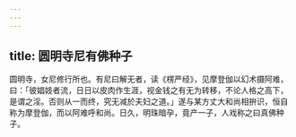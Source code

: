 ```yaml
---
---
---
```

title: 圆明寺尼有佛种子
---



圆明寺，女尼修行所也。有尼曰解无者，读《楞严经》，见摩登伽以幻术摄阿难，曰：「彼娼妓者流，日日以皮肉作生涯，视金钱之有无为转移，不论人格之高下，是谓之淫。否则从一而终，究无减於夫妇之道。」遂与某方丈大和尚相拚识，恒自称为摩登伽，而以阿难呼和尚。日久，明珠暗孕，竟产一子，人戏称之曰真佛种子。
